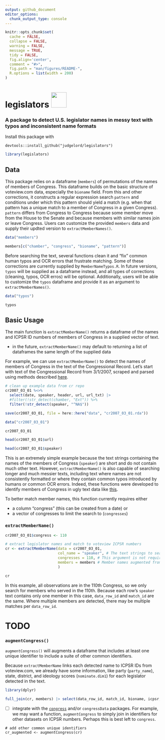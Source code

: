 ```yaml
---
output: github_document
editor_options: 
  chunk_output_type: console
---
```


<!-- README.md is generated from README.Rmd. Please edit that file -->

```r
knitr::opts_chunk$set(
  cache = FALSE,
  collapse = FALSE,
  warning = FALSE,
  message = TRUE,
  tidy = FALSE,
  fig.align='center',
  comment = "#>",
  fig.path = "man/figures/README-",
  R.options = list(width = 200)
)
```


# legislators <img src="man/figures/logo.png" width="50" />

### A package to detect  U.S. legislator names in messy text with typos and inconsistent name formats


Install this package with 
```
devtools::install_github("judgelord/legislators")
```

```r
library(legislators)
```

## Data

This package relies on a dataframe (`members`) of permutations of the names of members of Congress. This dataframe builds on the basic structure of voteview.com data, especially the `bioname` field. From this and other corrections, it constructs a regular expression search `pattern` and conditions under which this pattern should yield a match (e.g. when that pattern has a unique match to a member of Congress in a given Congress). `pattern` differs from Congress to Congress because some member move from the House to the Senate and because members with similar names join or leave Congress. Users can customize the provided `members` data and supply their updted version to `extractMemberNames()`.

```r
data("members")

members[c("chamber", "congress", "bioname", "pattern")] 
```


Before searching the text, several functions clean it and "fix" common human typos and OCR errors that frustrate matching. Some of these corrections are currently supplied by `MemberNameTypos.R`. In future versions, `typos` will be supplied as a dataframe instead, and all types of corrections (cleaning, typos, OCR erros) will be optional. Additionally, users will be able to customize the `typos` dataframe and provide it as an argument to `extractMemberNames()`. 

```r
data("typos")

typos
```


## Basic Usage

The main function is `extractMemberName()` returns a dataframe of the names and ICPSR ID numbers of members of Congress in a supplied vector of text. 

- in the future, `extractMemberName()` may default to returning a list of dataframes the same length of the supplied data

For example, we can use `extractMemberName()` to detect the names of members of Congress in the text of the Congressional Record. Let's start with text of the Congressional Record from 3/1/2007, scraped and parsed using methods described [here](https://github.com/judgelord/cr). 

```r
# clean up example data from cr repo
cr2007_03_01 %<>% 
  select(date, speaker, header, url, url_txt) |>
  #filter(!str_detect(chamber, "Ext")) %>%
  filter(!str_detect(speaker, "^NA$"))

save(cr2007_03_01, file = here::here("data", "cr2007_03_01.rda"))
```

```r
data("cr2007_03_01")

cr2007_03_01

head(cr2007_03_01$url)

head(cr2007_03_01$speaker)
```


This is an extremely simple example because the text strings containing the names of the members of Congress (`speaker`) are short and do not contain much other text. However, `extractMemberName()` is also capable of searching longer and much messier texts, including text where names are not consistently formatted or where they contain common typos introduced by humans or common OCR errors. Indeed, these functions were developed to identify members of Congress in ugly text data like [this](https://judgelord.github.io/corr/corr_pres.html#22). 

To better match member names, this function currently requires either

- a column "congress" (this can be created from a date) or 
- a vector of congresses to limit the search to (`congresses`)

### `extractMemberName()`

```r
cr2007_03_01$congress <- 110

# extract legislator names and match to voteview ICPSR numbers
cr <- extractMemberName(data = cr2007_03_01, 
                        col_name = "speaker", # The text strings to search
                        congresses = 110, # This argument is not required in this case because the data contain a "congress" column
                        members = members # Member names augmented from voteview come with this package, but users can also supply a customised data frame
                        )

cr
```

In this example, all observations are in the 110th Congress, so we only search for members who served in the 110th. Because each row's `speaker` text contains only one member in this case, `data_row_id` and `match_id` are the same. Where multiple members are detected, there may be multiple matches per `data_row_id`.

# TODO 

###  `augmentCongress()`

`augmentCongress()` will augments a dataframe that includes at least one unique identifier to include a suite of other common identifiers.

Because `extractMemberName` links each detected name to ICPSR IDs from voteview.com, we already have some information, like party (`party_name`), state, district, and ideology scores (`nominate.dim1`) for each legislator detected in the text. 

```r
library(dplyr)

full_join(cr, members) |> select(data_row_id, match_id, bioname, icpsr, congress, state, district_code, party_name, nominate.dim1, url)
```


- [ ] integrate with the [`congress`](https://github.com/ippsr/congress) and/or `congressData` packages. For example, we may want a function, `augmentCongress` to simply join in identifiers for other datasets on ICPSR numbers. Perhaps this is best left to `congress`. 

```
# add other common unique identifiers
cr_augmented <- augmentCongress(cr)
```
